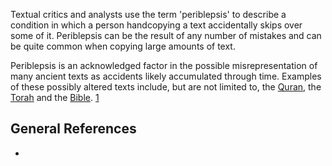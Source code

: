 {{Wikify-date|August 2006}}

Textual critics and analysts use the term 'periblepsis' to describe a condition in which a person handcopying a text accidentally skips over some of it.  Periblepsis can be the result of any number of mistakes and can be quite common when copying large amounts of text.

Periblepsis is an acknowledged factor in the possible misrepresentation of many ancient texts as accidents likely accumulated through time.  Examples of these possibly altered texts include, but are not limited to, the [[Quran]], the [[Torah]] and the [[Bible]]. [http://evangelicaltextualcriticism.blogspot.com/2005_12_01_evangelicaltextualcriticism_archive.html]

==General References==
* {{cite book | last = Ehrman | first = Bart D. | year = 2005 | title = Misquoting Jesus: The Story Behind Who Changed the Bible and Why | publisher = HarperCollins | location = New York, NY | id = ISBN 0060738170 }}